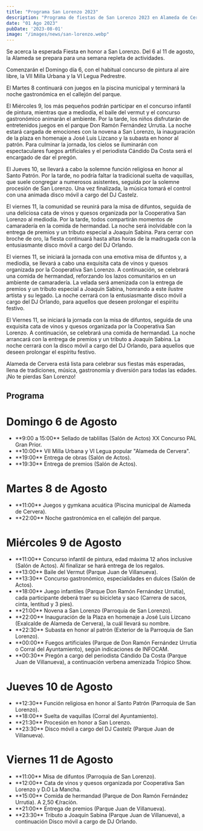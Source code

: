 ```yaml
---
title: "Programa San Lorenzo 2023"
description: "Programa de fiestas de San Lorenzo 2023 en Alameda de Cervera."
date: "01 Ago 2023"
pubDate: '2023-08-01'
image: "/images/news/san-lorenzo.webp"
---
```


Se acerca la esperada Fiesta en honor a San Lorenzo. Del 6 al 11 de agosto, la Alameda se prepara para una semana repleta de actividades.

Comenzarán el Domingo día 6, con el habitual concurso de pintura al aire libre, la VII Milla Urbana y la VI Legua Pedrestre. 

El Martes 8 continuará con juegos en la piscina municipal y terminará la noche gastronómica en el callejón del parque. 

El Miércoles 9, los más pequeños podrán participar en el concurso infantil de pintura, mientras que a mediodía, el baile del vermut y el concurso gastronómico animarán el ambiente. Por la tarde, los niños disfrutarán de entretenidos juegos en el parque Don Ramón Fernández Urrutia. La noche estará cargada de emociones con la novena a San Lorenzo, la inauguración de la plaza en homenaje a José Luis Lizcano y la subasta en honor al patrón. Para culminar la jornada, los cielos se iluminarán con espectaculares fuegos artificiales y el periodista Cándido Da Costa será el encargado de dar el pregón.


El Jueves 10, se llevará a cabo la solemne función religiosa en honor al Santo Patrón. Por la tarde, no podría faltar la tradicional suelta de vaquillas, que suele congregar a numerosos asistentes, seguida por la solemne procesión de San Lorenzo. Una vez finalizada, la música tomará el control con una animada disco móvil a cargo del DJ Castelz.


El viernes 11, la comunidad se reunirá para la misa de difuntos, seguida de una deliciosa cata de vinos y quesos organizada por la Cooperativa San Lorenzo al mediodía. Por la tarde, todos compartirán momentos de camaradería en la comida de hermandad. La noche será inolvidable con la entrega de premios y un tributo especial a Joaquín Sabina. Para cerrar con broche de oro, la fiesta continuará hasta altas horas de la madrugada con la entusiasmante disco móvil a cargo del DJ Orlando.

El viernes 11, se iniciará la jornada con una emotiva misa de difuntos y, a mediodía, se llevará a cabo una exquisita cata de vinos y quesos organizada por la Cooperativa San Lorenzo. A continuación, se celebrará una comida de hermandad, reforzando los lazos comunitarios en un ambiente de camaradería. La velada será amenizada con la entrega de premios y un tributo especial a Joaquín Sabina, honrando a este ilustre artista y su legado. La noche cerrará con la entusiasmante disco móvil a cargo del DJ Orlando, para aquellos que deseen prolongar el espíritu festivo.

El Viernes 11, se iniciará la jornada con la misa de difuntos, seguida de una exquisita cata de vinos y quesos organizada por la Cooperativa San Lorenzo. A continuación, se celebrará una comida de hermandad. La noche arrancará con la entrega de premios y un tributo a Joaquín Sabina. La noche cerrará con la disco móvil a cargo del DJ Orlando, para aquellos que deseen prolongar el espíritu festivo.

Alameda de Cervera está lista para celebrar sus fiestas más esperadas, llena de tradiciones, música, gastronomía y diversión para todas las edades. ¡No te pierdas San Lorenzo!

<h2 class="text-2xl font-medium title-font text-gray-800 xl:text-3xl text-center">Programa</h2>

# Domingo 6 de Agosto

<ul class='flex flex-col space-y-4 md:space-y-2'>
  <li>**9:00 a 15:00** Sellado de tablillas (Salón de Actos) XX Concurso PAL Gran Prior.</li>
  <li>**10:00** VII Milla Urbana y VI Legua popular "Alameda de Cervera".</li>
  <li>**19:00** Entrega de obras (Salón de Actos).</li>
  <li>**19:30** Entrega de premios (Salón de Actos).</li>
</ul>


# Martes 8 de Agosto

<ul class='flex flex-col space-y-4'>
  <li> **11:00** Juegos y gymkana acuática (Piscina municipal de Alameda de Cervera).</li>
  <li> **22:00** Noche gastronómica en el callejón del parque.</li>
</ul>

# Miércoles 9 de Agosto

<ul class='flex flex-col space-y-4 md:space-y-2'>
  <li> **11:00** Concurso infantil de pintura, edad máxima 12 años inclusive (Salón de Actos). Al finalizar se hará entrega de los regalos.</li>
  <li> **13:00** Baile del Vermut (Parque Juan de Villanueva).</li>
  <li> **13:30** Concurso gastronómico, especialidades en dulces (Salón de Actos).</li>
  <li> **18:00** Juego infantiles (Parque Don Ramón Fernández Urrutia), cada participante deberá traer su bicicleta y saco (Carrera de sacos, cinta, lentitud y 3 pies).</li>
  <li> **21:00** Novena a San Lorenzo (Parroquia de San Lorenzo).</li>
  <li> **22:00** Inauguración de la Plaza en homenaje a José Luis Lizcano (Exalcalde de Alameda de Cervera), la cuál llevará su nombre.</li>
  <li> **22:30** Subasta en honor al patrón (Exterior de la Parroquia de San Lorenzo).</li>
  <li> **00:00** Fuegos artificiales (Parque de Don Ramón Fernández Urrutia o Corral del Ayuntamiento), según indicaciones de INFOCAM.</li>
  <li> **00:30** Pregón a cargo del periodista Cándido Da Costa (Parque Juan de Villanueva), a continuación verbena amenizada Trópico Show.</li>
</ul>

# Jueves 10 de Agosto

<ul class='flex flex-col space-y-4 md:space-y-2'>
  <li>**12:30** Función religiosa en honor al Santo Patrón (Parroquia de San Lorenzo).</li>
  <li>**18:00** Suelta de vaquillas (Corral del Ayuntamiento).</li>
  <li>**21:30** Procesión en honor a San Lorenzo.</li>
  <li>**23:30** Disco móvil a cargo del DJ Castelz (Parque Juan de Villanueva).</li>
</ul>

# Viernes 11 de Agosto

<ul class='flex flex-col space-y-4 md:space-y-2'>
  <li>**11:00** Misa de difuntos (Parroquia de San Lorenzo).</li>
  <li>**12:00** Cata de vinos y quesos organizada por Cooperativa San Lorenzo y D.O La Mancha.</li>
  <li>**15:00** Comida de hermandad (Parque de Don Ramón Fernández Urrutia). A 2,50 €/racíón.</li>
  <li>**21:00** Entrega de premios (Parque Juan de Villanueva).</li>
  <li>**23:30** Tributo a Joaquín Sabina (Parque Juan de Villanueva), a continuación Disco móvil a cargo de DJ Orlando.</li>
</ul>